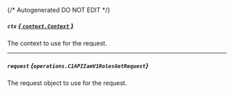 {/* Autogenerated DO NOT EDIT  */}

##### `ctx` [*{ `context.Context` }*](https://pkg.go.dev/context#Context)
The context to use for the request.

---
##### `request` *{`operations.C1APIIamV1RolesGetRequest`}*
The request object to use for the request.
<Collapsible openLabel={Labels.showProperties} closeLabel={Labels.hideProperties}>
    <C1APIIamV1RolesGetRequest/>
</Collapsible>


